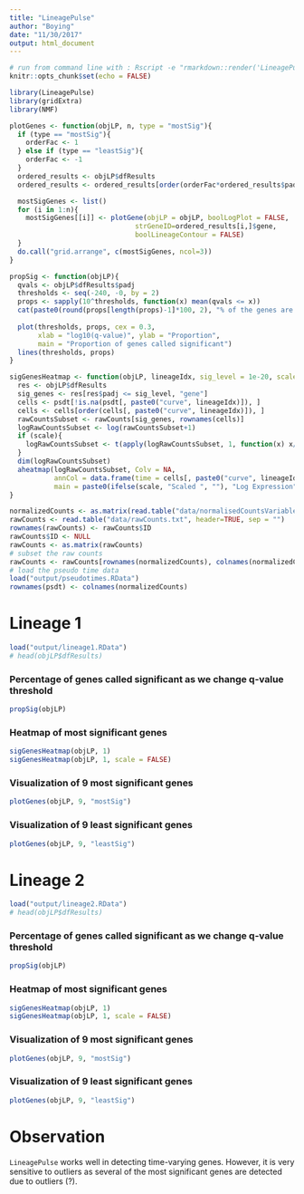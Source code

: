 ```yaml
---
title: "LineagePulse"
author: "Boying"
date: "11/30/2017"
output: html_document
---
```


```r
# run from command line with : Rscript -e "rmarkdown::render('LineagePulse.Rmd')"
knitr::opts_chunk$set(echo = FALSE)
```

```r
library(LineagePulse)
library(gridExtra)
library(NMF)
```

```r
plotGenes <- function(objLP, n, type = "mostSig"){
  if (type == "mostSig"){
    orderFac <- 1
  } else if (type == "leastSig"){
    orderFac <- -1
  }
  ordered_results <- objLP$dfResults
  ordered_results <- ordered_results[order(orderFac*ordered_results$padj), ]

  mostSigGenes <- list()
  for (i in 1:n){
    mostSigGenes[[i]] <- plotGene(objLP = objLP, boolLogPlot = FALSE,
                               strGeneID=ordered_results[i,]$gene,
                               boolLineageContour = FALSE)
  }
  do.call("grid.arrange", c(mostSigGenes, ncol=3))
}

propSig <- function(objLP){
  qvals <- objLP$dfResults$padj
  thresholds <- seq(-240, -0, by = 2)
  props <- sapply(10^thresholds, function(x) mean(qvals <= x))
  cat(paste0(round(props[length(props)-1]*100, 2), "% of the genes are called significant when we require the adjusted p-value to be smaller than 0.01"))
  
  plot(thresholds, props, cex = 0.3, 
       xlab = "log10(q-value)", ylab = "Proportion", 
       main = "Proportion of genes called significant")
  lines(thresholds, props)
}

sigGenesHeatmap <- function(objLP, lineageIdx, sig_level = 1e-20, scale = TRUE){
  res <- objLP$dfResults
  sig_genes <- res[res$padj <= sig_level, "gene"]
  cells <- psdt[!is.na(psdt[, paste0("curve", lineageIdx)]), ]
  cells <- cells[order(cells[, paste0("curve", lineageIdx)]), ]
  rawCountsSubset <- rawCounts[sig_genes, rownames(cells)]
  logRawCountsSubset <- log(rawCountsSubset+1)
  if (scale){
    logRawCountsSubset <- t(apply(logRawCountsSubset, 1, function(x) x/max(x)))
  }
  dim(logRawCountsSubset)
  aheatmap(logRawCountsSubset, Colv = NA, 
           annCol = data.frame(time = cells[, paste0("curve", lineageIdx)]),
           main = paste0(ifelse(scale, "Scaled ", ""), "Log Expression"))
}
```

```r
normalizedCounts <- as.matrix(read.table("data/normalisedCountsVariableGenes.txt", header=TRUE, sep = ""))
rawCounts <- read.table("data/rawCounts.txt", header=TRUE, sep = "")
rownames(rawCounts) <- rawCounts$ID
rawCounts$ID <- NULL
rawCounts <- as.matrix(rawCounts)
# subset the raw counts
rawCounts <- rawCounts[rownames(normalizedCounts), colnames(normalizedCounts)]
# load the pseudo time data
load("output/pseudotimes.RData")
rownames(psdt) <- colnames(normalizedCounts)
```


# Lineage 1


```r
load("output/lineage1.RData")
# head(objLP$dfResults)
```

### Percentage of genes called significant as we change q-value threshold

```r
propSig(objLP)
```

### Heatmap of most significant genes

```r
sigGenesHeatmap(objLP, 1)
sigGenesHeatmap(objLP, 1, scale = FALSE)
```

### Visualization of 9 most significant genes

```r
plotGenes(objLP, 9, "mostSig")
```

### Visualization of 9 least significant genes

```r
plotGenes(objLP, 9, "leastSig")
```


# Lineage 2


```r
load("output/lineage2.RData")
# head(objLP$dfResults)
```

### Percentage of genes called significant as we change q-value threshold

```r
propSig(objLP)
```

### Heatmap of most significant genes

```r
sigGenesHeatmap(objLP, 1)
sigGenesHeatmap(objLP, 1, scale = FALSE)
```

### Visualization of 9 most significant genes

```r
plotGenes(objLP, 9, "mostSig")
```

### Visualization of 9 least significant genes

```r
plotGenes(objLP, 9, "leastSig")
```


# Observation


`LineagePulse` works well in detecting time-varying genes. However, it is very sensitive to outliers as several of the most significant genes are detected due to outliers (?). 
